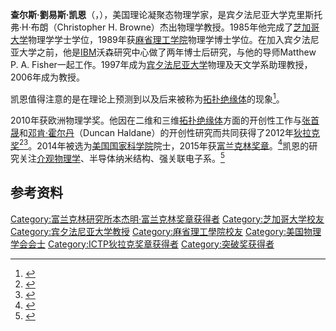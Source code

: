 {{expand|time=2015-11-20T15:28:09+00:00}}
{{Infobox scientist
| name              = 查尔斯·凯恩<br />Charles Kane
| image             = [[File:Charles_L._Kane.jpg|alt=]]
| image_size        =
| alt               =
| caption           =
| birth_date        = {{Birth date and age|1963|1|12}}
| birth_place       = [[美國|美國]][[伊利諾伊州|伊利諾伊州]][[厄巴納_(伊利諾州)|厄巴納]]
| death_date        = <!-- {{Death date and age|YYYY|MM|DD|YYYY|MM|DD}} (death date then birth date) -->
| death_place       =
| residence         = 美國[[賓夕法尼亞州|賓夕法尼亞州]][[費城|費城]]
| citizenship       = 
| nationality       = {{USA}}
| fields            = [[理论物理|理论]]、[[凝聚态物理|凝聚态物理]]
| workplaces        = [[宾夕法尼亚大学|宾夕法尼亚大学]]
| alma_mater        = [[麻省理工学院|麻省理工学院]]<br />[[芝加哥大学|芝加哥大学]]
| doctoral_advisor  =
| academic_advisors = [[Patrick_A._Lee|Patrick A. Lee]]
| doctoral_students =
| notable_students  =
| known_for         =
| author_abbrev_bot =
| author_abbrev_zoo =
| influences        =
| influenced        =
| awards            = [[ICTP狄拉克奖章|狄拉克奖章]] {{small|(2012)}}<br />[[Oliver_E._Buckley_Condensed_Matter_Prize|Oliver E. Buckley Prize]] {{small|(2012)}}<br />[[富兰克林奖章|富兰克林奖章]] {{small|(2015)}}
| signature         = <!--(filename only)-->
| signature_alt     =
| footnotes         =
| spouse            =
| website           =
}}

'''查尔斯·劉易斯·凯恩'''（{{lang-en|'''Charles Lewis Kane'''}}，{{bd|1965年|1月12日||}}），美国理论凝聚态物理学家，是宾夕法尼亚大学克里斯托弗·H·布朗（Christopher H. Browne）杰出物理学教授。1985年他完成了[[芝加哥大学|芝加哥大学]]物理学学士学位，1989年获[[麻省理工学院|麻省理工学院]]物理学博士学位。在加入宾夕法尼亚大学之前，他是[[IBM|IBM]]沃森研究中心做了两年博士后研究，与他的导师Matthew P. A. Fisher一起工作。1997年成为[[宾夕法尼亚大学|宾夕法尼亚大学]]物理及天文学系助理教授，2006年成为教授。

凯恩值得注意的是在理论上预测到{{le|量子自旋霍尔效应|Quantum spin Hall effect}}以及后来被称为[[拓扑绝缘体|拓扑绝缘体]]的现象<ref>{{Cite journal
| doi = 10.1038/466310a
| issn = 0028-0836
| volume = 466
| issue = 7304
| pages = 310–311
| last = Brumfiel
| first = Geoff
| title = Topological insulators: Star material
| journal = Nature News
| accessdate = 2013-02-06
| date = 2010-07-14
| url = http://www.nature.com/news/2010/100714/full/466310a.html#B1
| pmid = 20631773
| archive-date = 2017-10-12
| archive-url = https://web.archive.org/web/20171012063410/http://www.nature.com/news/2010/100714/full/466310a.html#B1
| dead-url = no
}}</ref>。

2010年获欧洲物理学奖。他因在二维和三维[[拓扑绝缘体|拓扑绝缘体]]方面的开创性工作与[[张首晟|张首晟]]和[[邓肯·霍尔丹|邓肯·霍尔丹]]（Duncan Haldane）的开创性研究而共同获得了2012年[[狄拉克奖|狄拉克奖]]<ref>{{Cite web |url=http://www.ictp.it/about-ictp/prizes-awards/the-dirac-medal/the-medallists-%281%29/dirac-medallists-2012.aspx |title=Dirac prize citation - 2012 |access-date=2019-10-13 |archive-date=2015-06-23 |archive-url=https://web.archive.org/web/20150623025112/http://www.ictp.it/about-ictp/prizes-awards/the-dirac-medal/the-medallists-(1)/dirac-medallists-2012.aspx |dead-url=no }}</ref><ref>{{Cite web
| last = Durrani, Matin
| title = Condensed-matter trio scoop Dirac prize - physicsworld.com
| accessdate = 2013-02-06
| url = http://physicsworld.com/cws/article/news/2012/aug/08/condensed-matter-trio-scoop-dirac-prize
| archive-date = 2017-12-15
| archive-url = https://web.archive.org/web/20171215231407/http://physicsworld.com/cws/article/news/2012/aug/08/condensed-matter-trio-scoop-dirac-prize
| dead-url = no
}}</ref>。2014年被选为[[美国国家科学院|美国国家科学院]]院士，2015年获[[富兰克林奖章|富兰克林奖章]]。<ref>{{Cite web |url=http://www.physics.upenn.edu/sites/www.physics.upenn.edu/files/Prof%20Kane%20CV%202014.pdf |title=Charles L. Kane |access-date=2015-11-18 |archive-url=https://web.archive.org/web/20150911234743/http://www.physics.upenn.edu/sites/www.physics.upenn.edu/files/Prof%20Kane%20CV%202014.pdf |archive-date=2015-09-11 |dead-url=yes }}</ref>凯恩的研究关注[[介观物理学|介观物理学]]、半导体纳米结构、强关联电子系。<ref>{{Cite web |url=http://www.physics.upenn.edu/people/standing-faculty/charles-kane |title=Charles Kane |access-date=2015-11-18 |archive-date=2021-01-22 |archive-url=https://web.archive.org/web/20210122191212/https://www.physics.upenn.edu/people/standing-faculty/charles-kane |dead-url=no }}</ref>

==参考资料==
{{reflist}}

{{突破奖获得者}}
{{ICTP狄拉克奖章获得者}}
{{富兰克林研究所本杰明·富兰克林奖章获得者}}

{{Authority control}}
{{DEFAULTSORT:Kane, Charles}}
[[Category:富兰克林研究所本杰明·富兰克林奖章获得者|Category:富兰克林研究所本杰明·富兰克林奖章获得者]]
[[Category:芝加哥大学校友|Category:芝加哥大学校友]]
[[Category:宾夕法尼亚大学教授|Category:宾夕法尼亚大学教授]]
[[Category:麻省理工學院校友|Category:麻省理工學院校友]]
[[Category:美国物理学会会士|Category:美国物理学会会士]]
[[Category:ICTP狄拉克奖章获得者|Category:ICTP狄拉克奖章获得者]]
[[Category:突破奖获得者|Category:突破奖获得者]]